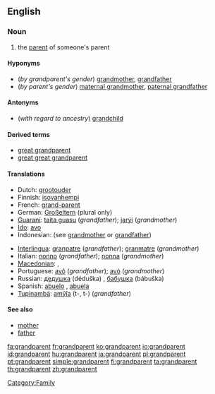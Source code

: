 ==English==
{{wikipedia}}

===Noun===
{{en-noun|s}}

# the [[parent]] of someone's parent

====Hyponyms====
* (''by grandparent's gender'') [[grandmother]], [[grandfather]]
* (''by parent's gender'') [[maternal grandmother]], [[paternal grandfather]]

====Antonyms====
* (''with regard to ancestry'') [[grandchild]]

====Derived terms====
* [[great grandparent]]
* [[great great grandparent]]

====Translations====
{{trans-top|parent of one's parent}}
* Dutch: [[grootouder]] {{m}}
* Finnish: [[isovanhempi]]
* French: [[grand-parent]] {{m}}
* German: [[Großeltern]] (plural only)
* [[Guaraní]]: [[taita guasu]] (''grandfather''); [[jarýi]] (''grandmother'')
* [[Ido]]: [[avo]]
* Indonesian: (see [[grandmother]] or [[grandfather]])
{{trans-mid}}
* [[Interlingua]]: [[granpatre]] (''grandfather''); [[granmatre]]  (''grandmother'')
* Italian: [[nonno]] (''grandfather''); [[nonna]] (''grandmother'')
* [[Macedonian]]: {{t|mk|дедо|m|tr=dédo|sc=Cyrl}},  {{t|mk|баба|f|tr=bába|sc=Cyrl}}
* Portuguese: [[avô]] {{m}} (''grandfather''); [[avó]] {{f}} (''grandmother'')
* Russian: [[дедушка]] (déduška) {{m}}, [[бабушка]] (bábuška) {{f}}
* Spanish: [[abuelo]] {{m}}, [[abuela]] {{f}}
* [[Tupinambá]]: [[amỹîa]] (t-, t-) (''grandfather'')
{{trans-bottom}}

====See also====
* [[mother]]
* [[father]]

[[Category:Family]]

[[fa:grandparent]]
[[fr:grandparent]]
[[ko:grandparent]]
[[io:grandparent]]
[[id:grandparent]]
[[hu:grandparent]]
[[ja:grandparent]]
[[pl:grandparent]]
[[pt:grandparent]]
[[simple:grandparent]]
[[fi:grandparent]]
[[ta:grandparent]]
[[th:grandparent]]
[[zh:grandparent]]